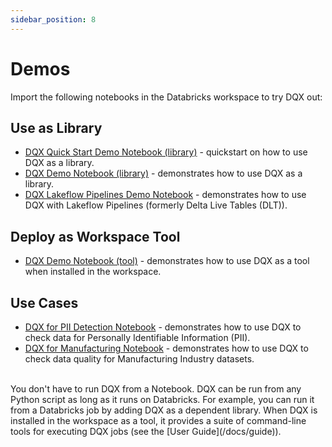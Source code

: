 ```yaml
---
sidebar_position: 8
---
```



#  Demos

Import the following notebooks in the Databricks workspace to try DQX out:
## Use as Library
* [DQX Quick Start Demo Notebook (library)](https://github.com/databrickslabs/dqx/blob/v0.7.0/demos/dqx_quick_start_demo_library.py) - quickstart on how to use DQX as a library.
* [DQX Demo Notebook (library)](https://github.com/databrickslabs/dqx/blob/v0.7.0/demos/dqx_demo_library.py) - demonstrates how to use DQX as a library.
* [DQX Lakeflow Pipelines Demo Notebook](https://github.com/databrickslabs/dqx/blob/v0.7.0/demos/dqx_dlt_demo.py) - demonstrates how to use DQX with Lakeflow Pipelines (formerly Delta Live Tables (DLT)).

## Deploy as Workspace Tool
* [DQX Demo Notebook (tool)](https://github.com/databrickslabs/dqx/blob/v0.7.0/demos/dqx_demo_tool.py) - demonstrates how to use DQX as a tool when installed in the workspace.

## Use Cases
* [DQX for PII Detection Notebook](https://github.com/databrickslabs/dqx/blob/v0.7.0/demos/dqx_demo_pii_detection.py) - demonstrates how to use DQX to check data for Personally Identifiable Information (PII).
* [DQX for Manufacturing Notebook](https://github.com/databrickslabs/dqx/blob/v0.7.0/demos/dqx_manufacturing_demo.py) - demonstrates how to use DQX to check data quality for Manufacturing Industry datasets.

<br />
<Admonition type="tip" title="Execution Environment">
You don't have to run DQX from a Notebook. DQX can be run from any Python script as long as it runs on Databricks.
For example, you can run it from a Databricks job by adding DQX as a dependent library.
When DQX is installed in the workspace as a tool, it provides a suite of command-line tools for executing DQX jobs (see the [User Guide](/docs/guide)).
</Admonition>
